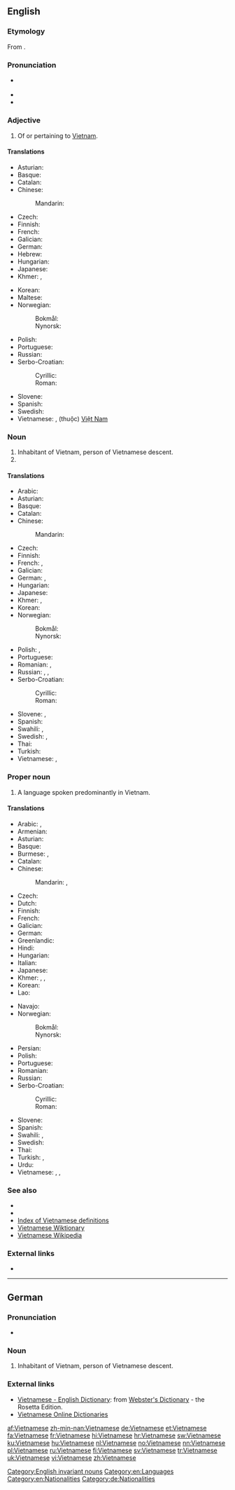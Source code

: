 ==English==
{{interwiktionary|code=vi}}
{{wikipedia}}

===Etymology===
From {{suffix|Vietnam|ese}}.

===Pronunciation===
* {{a|UK}} {{IPA|/ˌviː.ət.nəˈmiːz/}}
* {{audio|en-us-Vietnamese.ogg|Audio (US)}}
* {{rhymes|iːz}}

===Adjective===
{{en-adj|-}}

# Of or pertaining to [[Vietnam]].

====Translations====
{{trans-top|of or pertaining to Vietnam}}
* Asturian: {{t|ast|vietnamita}}
* Basque: {{t-|eu|vietnamdar}}
* Catalan: {{t-|ca|vietnamita}}
* Chinese:
*: Mandarin: {{t-|cmn|越南|alt=越南的|tr=Yuènán de|sc=Hani}}
* Czech: {{t+|cs|vietnamský}}
* Finnish: {{t+|fi|vietnamilainen}}
* French: {{t+|fr|vietnamien}}
* Galician: {{t|gl|vietnamita}}
* German: {{t+|de|vietnamesisch}}
* Hebrew: {{t|he|ווייטנאמית|tr=vietnamít}}
* Hungarian: {{t+|hu|vietnami}}
* Japanese: {{t+|ja|ベトナム|alt=ベトナムの|tr=Betonamu-no}}
* Khmer: {{t+|km|យួន|tr=youn|sc=Khmr}}, {{t+|km|វៀតណាម|tr=viet nam|sc=Khmr}}
{{trans-mid}}
* Korean: {{t+|ko|베트남|alt=베트남의|tr=Beteunam-ui|sc=Hang}}
* Maltese: {{t-|mt|Vjetnamiż}}
* Norwegian:
*: Bokmål: {{t-|nb|vietnamesisk}}
*: Nynorsk: {{t+|nn|vietnamesisk}}
* Polish: {{t+|pl|wietnamski}}
* Portuguese: {{t|pt|vietnamita}}
* Russian: {{t+|ru|вьетнамский|tr=v'jetnámskij}}
* Serbo-Croatian:
*: Cyrillic: {{t-|sh|вијетнамски|sc=Cyrl}}
*: Roman: {{t|sh|vijetnamski}}
* Slovene: {{t+|sl|vietnamski}}
* Spanish: {{t+|es|vietnamita}}
* Swedish: {{t+|sv|vietnamesisk}}
* Vietnamese: {{t|vi|Việt}}, (thuộc) [[Việt Nam]]
{{trans-bottom}}

===Noun===
{{en-noun|Vietnamese}}

# Inhabitant of Vietnam, person of Vietnamese descent.
# {{plural of|Vietnamese|lang=en}}

====Translations====
{{trans-top|Vietnamese person}}
* Arabic: {{t-|ar|فيتنامي|tr=fitnaamiy}}
* Asturian: {{t|ast|vietnamita|m|f}}
* Basque: {{t-|eu|vietnamdar}}
* Catalan: {{t|ca|vietnamita|m|f}}
* Chinese:
*: Mandarin: {{t-|cmn|越南人|tr=Yuènánrén|sc=Hani}}
* Czech: {{t+|cs|Vietnamec|m}}
* Finnish: {{t+|fi|vietnamilainen}}
* French: {{t+|fr|Vietnamien|m}}, {{t+|fr|Vietnamienne|f}}
* Galician: {{t|gl|vietnamita|m|f}}
* German: {{t+|de|Vietnamese|m}}, {{t+|de|Vietnamesin|f}}
* Hungarian: {{t+|hu|vietnami}}
* Japanese: {{t-|ja|ベトナム人|tr=Betonamu-jin}}
* Khmer: {{t+|km|យួន|tr=youn|sc=Khmr}}, {{t+|km|វៀតណាម|sc=Khmr}}
* Korean: {{t-|ko|베트남 사람|tr=Beteunam saram|sc=Kore}}
* Norwegian:
*: Bokmål: {{t-|nb|vietnameser|m}}
*: Nynorsk: {{t+|nn|vietnamesar|m}}
{{trans-mid}}
* Polish: {{t+|pl|Wietnamczyk|m}}, {{t+|pl|Wietnamka|f}}
* Portuguese: {{t+|pt|vietnamita|m|f}}
* Romanian: {{t|ro|vietnamez|m}}, {{t|ro|vietnameză|f}}
* Russian: {{t+|ru|вьетнамец|m|tr=v'jetnámec}}, {{t+|ru|вьетнамка|f|p|tr=v'jetnámka}}, {{t-|ru|вьетнамцы|p|tr=v'jetnámcy}}
* Serbo-Croatian:
*: Cyrillic: {{t-|sh|Вијетнамац|m}}
*: Roman: {{t-|sh|Vijetnamac|m}}
* Slovene: {{t-|sl|Vietnamec|m}}, {{t-|sl|Vietnamka|f}}
* Spanish: {{t+|es|vietnamita|m|f}}
* Swahili: {{t-|sw|Mvietinamu}}, {{t-|sw|Mvieti}}
* Swedish: {{t+|sv|vietnames|m}}, {{t+|sv|vietnamesiska|f}}
* Thai: {{t-|th|คนเวียดนาม|tr=kon wîat-naam}}
* Turkish: {{t+|tr|Vietnamlı}}
* Vietnamese: {{t-|vi|người Việt}}, {{t-|vi|người Việt Nam}}
{{trans-bottom}}

===Proper noun===
{{en-proper noun}}

# A language spoken predominantly in Vietnam.

====Translations====
{{trans-top|language}}
* Arabic: {{t-|ar|الفيتنامية|f|tr=al-fitnamíyya}}, {{t-|ar|فيتنامي|m|tr=fitnāmiyy}}
* Armenian: {{t-|hy|վիետնամերեն|tr=vietnameren}}
* Asturian: {{t|ast|vietnamita|m}}
* Basque: {{t+|eu|vietnamera}}
* Burmese: {{t+|my|ဗီယက်နမ်|tr=biiyaknam|sc=Mymr}}, {{t-|my|ဗီယက်နမ်ဘာသာ|tr=biiyaknam batha|sc=Mymr}}
* Catalan: {{t|ca|vietnamita|m}}
* Chinese:
*: Mandarin: {{t-|cmn|越南語|sc=Hani}}, {{t-|cmn|越南语|tr=Yuènányǔ|sc=Hani}}
* Czech: {{t+|cs|vietnamština|f}}
* Dutch: {{t+|nl|Vietnamees}}
* Finnish: {{t+|fi|vietnam}}
* French: {{t+|fr|vietnamien|m}}
* Galician: {{t|gl|vietnamita|m}}
* German: {{t+|de|Vietnamesisch|n}}
* Greenlandic: {{t-|kl|Vietnamimiusut}}
* Hindi: {{t+|hi|वियतनामी|f|tr=viyatnāmī|sc=Deva}}
* Hungarian: {{t+|hu|vietnami}}
* Italian: {{t+|it|vietnamita|m}}
* Japanese: {{t+|ja|ベトナム語|tr=Betonamu-go}}
* Khmer: {{t-|km|ភាសាវៀតណាម|tr=pʰiesaa wīət-nām|sc=Khmr}}, {{t+|km|យួន|tr=youn|sc=Khmr}}, {{t+|km|វៀតណាម|sc=Khmr}}
* Korean: {{t+|ko|베트남어|tr=Beteunam-eo|sc=Hang}}
* Lao: {{t+|lo|ພາສາຫວຽດນາມ|tr=phaa-saa wiat-naam|sc=Laoo}}
{{trans-mid}}
* Navajo: {{tø|nv|Biʼednam Dineʼé bizaad}}
* Norwegian:
*: Bokmål: {{t-|nb|vietnamesisk|m}}
*: Nynorsk: {{t+|nn|vietnamesisk|m}}
* Persian: {{t+|fa|ویتنامی|tr=viyatnâmi|sc=fa-Arab}}
* Polish: {{t+|pl|wietnamski|m}}
* Portuguese: {{t+|pt|vietnamita}}
* Romanian: {{t+|ro|vietnameză|f}}
* Russian: {{t+|ru|вьетнамский|tr=v'jetnámskij}}
* Serbo-Croatian:
*: Cyrillic: {{t-|sh|вијетнамски|m|sc=Cyrl}}
*: Roman: {{t-|sh|vijetnamski|m}}
* Slovene: {{t+|sl|vietnamščina|f}}
* Spanish: {{t+|es|vietnamita|m}}
* Swahili: {{t-|sw|Kivietinamu}}, {{t-|sw|Kivieti}}
* Swedish: {{t+|sv|vietnamesiska}}
* Thai: {{t+|th|ภาษาเวียดนาม|tr=paa-săa wîat-naam}}
* Turkish: {{t+|tr|Vietnamca}}, {{t+|tr|Vietnam dili}}
* Urdu: {{t-|ur|ويتنامی|f|tr=viyatnāmī|sc=ur-Arab}}
* Vietnamese: {{t+|vi|tiếng Việt}}, {{t+|vi|tiếng Việt Nam}}, {{t+|vi|Việt ngữ}}
{{trans-bottom}}

===See also===
* {{langcat}}
* {{langlist}}
* [[Index:Vietnamese|Index of Vietnamese definitions]]
* [[:vi:Trang Chính|Vietnamese Wiktionary]]
* [[:vi:w:Trang Chính|Vietnamese Wikipedia]]

===External links===
* {{ISO 639|link=Ethnologue|1code=vi|code=vie}}

[[Category:English invariant nouns]]
[[Category:en:Languages]]
[[Category:en:Nationalities]]

----

==German==

===Pronunciation===
* {{IPA|[vi̯ɛtnaˈmeːzə]|lang=de}}

===Noun===
{{de-noun|g=m|gen=Vietnamesen|pl=Vietnamesen|f=Vietnamesin}}

# Inhabitant of Vietnam, person of Vietnamese descent.

===External links===
* [http://www.websters-online-dictionary.org/definition/Vietnamese-english/ Vietnamese - English Dictionary]: from [http://www.websters-online-dictionary.org/ Webster's Dictionary] - the Rosetta Edition.
* [http://vdict.com Vietnamese Online Dictionaries]

[[Category:de:Nationalities]]

[[af:Vietnamese]]
[[zh-min-nan:Vietnamese]]
[[de:Vietnamese]]
[[et:Vietnamese]]
[[fa:Vietnamese]]
[[fr:Vietnamese]]
[[hi:Vietnamese]]
[[hr:Vietnamese]]
[[sw:Vietnamese]]
[[ku:Vietnamese]]
[[hu:Vietnamese]]
[[nl:Vietnamese]]
[[no:Vietnamese]]
[[nn:Vietnamese]]
[[pl:Vietnamese]]
[[ru:Vietnamese]]
[[fi:Vietnamese]]
[[sv:Vietnamese]]
[[tr:Vietnamese]]
[[uk:Vietnamese]]
[[vi:Vietnamese]]
[[zh:Vietnamese]]